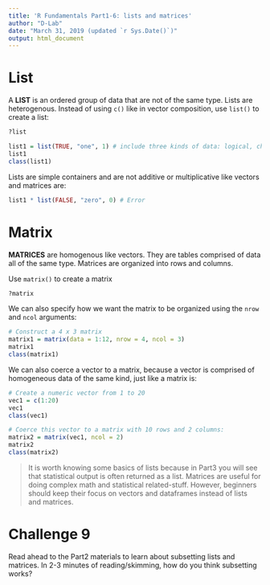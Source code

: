 ```yaml
---
title: 'R Fundamentals Part1-6: lists and matrices'
author: "D-Lab"
date: "March 31, 2019 (updated `r Sys.Date()`)"
output: html_document
---
```


# List

A **LIST** is an ordered group of data that are not of the same type. Lists are heterogenous. Instead of using `c()` like in vector composition, use `list()` to create a list:

```r
?list
```

```r
list1 = list(TRUE, "one", 1) # include three kinds of data: logical, character, and integer
list1
class(list1)
```

Lists are simple containers and are not additive or multiplicative like vectors and matrices are:

```r
list1 * list(FALSE, "zero", 0) # Error
```

# Matrix  

**MATRICES** are homogenous like vectors. They are tables comprised of data all of the same type. Matrices are organized into rows and columns. 

Use `matrix()` to create a matrix

```r
?matrix
```

We can also specify how we want the matrix to be organized using the `nrow` and `ncol` arguments:

```r
# Construct a 4 x 3 matrix
matrix1 = matrix(data = 1:12, nrow = 4, ncol = 3) 
matrix1
class(matrix1)
```

We can also coerce a vector to a matrix, because a vector is comprised of homogeneous data of the same kind, just like a matrix is:

```r
# Create a numeric vector from 1 to 20
vec1 = c(1:20)
vec1
class(vec1)

# Coerce this vector to a matrix with 10 rows and 2 columns:
matrix2 = matrix(vec1, ncol = 2)
matrix2
class(matrix2)
```

> It is worth knowing some basics of lists because in Part3 you will see that statistical output is often returned as a list. Matrices are useful for doing complex math and statistical related-stuff. However, beginners should keep their focus on vectors and dataframes instead of lists and matrices.  

# **Challenge 9**
Read ahead to the Part2 materials to learn about subsetting lists and matrices. In 2-3 minutes of reading/skimming, how do you think subsetting works? 

<div class="tocify-extend-page" data-unique="tocify-extend-page" style="height: 0;"></div>